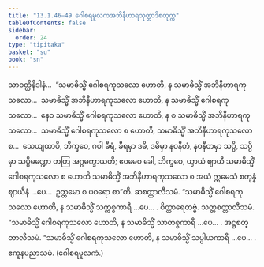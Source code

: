 ```yaml
---
title: "13.1.46–49 ဂေါစရမူလကအဘိနီဟာရသုတ္တာဒိစတုက္က"
tableOfContents: false
sidebar:
  order: 24
type: "tipitaka"
basket: "su"
book: "sn"
---
```



<DynamicBreadcrumb />

<Division number="707" book="sn" e="ch" v="18" p="388">

<Paragraph number="1332" book="sn">
သာဝတ္ထိနိဒါနံ…  “သမာဓိသ္မိံ ဂေါစရကုသလော ဟောတိ, န သမာဓိသ္မိံ အဘိနီဟာရကုသလော…  သမာဓိသ္မိံ အဘိနီဟာရကုသလော ဟောတိ, န သမာဓိသ္မိံ ဂေါစရကုသလော…  နေဝ သမာဓိသ္မိံ ဂေါစရကုသလော ဟောတိ, န စ သမာဓိသ္မိံ အဘိနီဟာရကုသလော…  သမာဓိသ္မိံ ဂေါစရကုသလော စ ဟောတိ, သမာဓိသ္မိံ အဘိနီဟာရကုသလော စ…  သေယျထာပိ, ဘိက္ခဝေ, ဂဝါ ခီရံ, ခီရမှာ ဒဓိ, ဒဓိမှာ နဝနီတံ, နဝနီတမှာ သပ္ပိ, သပ္ပိမှာ သပ္ပိမဏ္ဍော တတြ အဂ္ဂမက္ခာယတိ; ဧဝမေဝ ခေါ, ဘိက္ခဝေ, ယွာယံ ဈာယီ သမာဓိသ္မိံ ဂေါစရကုသလော စ ဟောတိ သမာဓိသ္မိံ အဘိနီဟာရကုသလော စ အယံ ဣမေသံ စတုန္နံ ဈာယီနံ …ပေ…  ဥတ္တမော စ ပဝရော စာ”တိ. ဆစတ္တာလီသမံ.
</Paragraph>

</Division>
<Division number="708" book="sn" e="ch" v="18" p="389">

<Paragraph number="1333" book="sn">
“သမာဓိသ္မိံ ဂေါစရကုသလော ဟောတိ, န သမာဓိသ္မိံ သက္ကစ္စကာရီ …ပေ… . ဝိတ္ထာရေတဗ္ဗံ. သတ္တစတ္တာလီသမံ.
</Paragraph>

</Division>
<Division number="709" book="sn" e="ch" v="18" p="389">

<Paragraph number="1334" book="sn">
“သမာဓိသ္မိံ ဂေါစရကုသလော ဟောတိ, န သမာဓိသ္မိံ သာတစ္စကာရီ …ပေ… . အဋ္ဌစတ္တာလီသမံ.
</Paragraph>

</Division>
<Division number="710" book="sn" e="ch" v="18" p="389">

<Paragraph number="1335" book="sn">
“သမာဓိသ္မိံ ဂေါစရကုသလော ဟောတိ, န သမာဓိသ္မိံ သပ္ပါယကာရီ …ပေ… .

</Paragraph>
</Division>

<Paragraph number="1336" type="center" book="sn">
ဧကူနပညာသမံ.



</Paragraph>

<Paragraph number="1337" type="center" book="sn">
(ဂေါစရမူလကံ.)
</Paragraph>